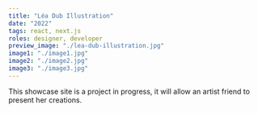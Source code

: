 ```yaml
---
title: "Léa Dub Illustration"
date: "2022"
tags: react, next.js
roles: designer, developer
preview_image: "./lea-dub-illustration.jpg"
image1: "./image1.jpg"
image2: "./image2.jpg"
image3: "./image3.jpg"
---
```


This showcase site is a project in progress, it will allow an artist friend to present her creations.
